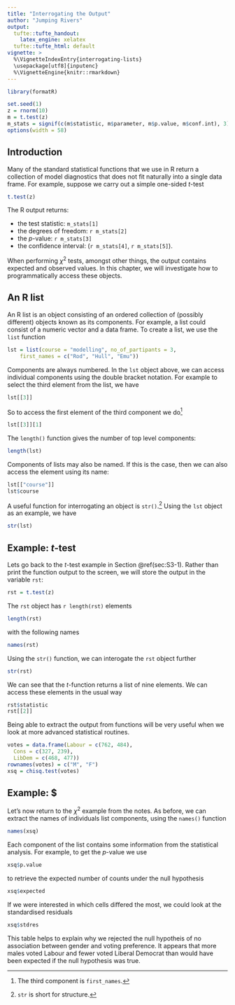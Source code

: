 ```yaml
---
title: "Interrogating the Output"
author: "Jumping Rivers"
output:
  tufte::tufte_handout:
    latex_engine: xelatex
  tufte::tufte_html: default
vignette: >
  %\VignetteIndexEntry{interrogating-lists}
  \usepackage[utf8]{inputenc}
  %\VignetteEngine{knitr::rmarkdown}
---
```


```r
library(formatR)
```

```r
set.seed(1)
z = rnorm(10)
m = t.test(z)
m_stats = signif(c(m$statistic, m$parameter, m$p.value, m$conf.int), 3)
options(width = 58)
``` 
## Introduction

Many of the standard statistical functions that we use in R return a collection
of model diagnostics that does not fit naturally into a single data frame. For
example, suppose we carry out a simple one-sided $t$-test

```r
t.test(z)
``` 

\noindent The R output returns:

- the test statistic: `m_stats[1]`
- the degrees of freedom: `r m_stats[2]`
- the $p$-value: `r m_stats[3]`
- the confidence interval: (`r m_stats[4]`, `r m_stats[5]`). 

When performing $\chi^2$ tests, amongst other things, the output contains
expected and observed values. In this chapter, we will investigate how to
programmatically access these objects.

## An R list

An R list is an object consisting of an ordered collection of (possibly
different) objects known as its components. For example, a list could consist of
a numeric vector and a data frame. To create a list, we use the `list` function

```r
lst = list(course = "modelling", no_of_partipants = 3,
    first_names = c("Rod", "Hull", "Emu"))
``` 

\noindent Components are always numbered. In the `lst` object above, we can access
individual components using the double bracket notation. For example to select
the third element from the list, we have

```r
lst[[3]]
``` 

\noindent So to access the first element of the third component we
do^[The third component is `first_names`.]

```r
lst[[3]][1]
``` 

\noindent The `length()` function gives the number of top level components:

```r
length(lst)
``` 

\noindent Components of lists may also be named. If this is the case, then we
can also access the element using its name:

```r
lst[["course"]]
lst$course
``` 

\noindent A useful function for interrogating an object is
`str()`.^[`str` is short for structure.] Using the `lst` object
as an example, we have

```r
str(lst)
``` 


## Example: $t$-test

Lets go back to the $t$-test example in Section \@ref(sec:S3-1). Rather than print
the function output to the screen, we will store the output in the variable
`rst`:

```r
rst = t.test(z)
``` 

\noindent The `rst` object has `r length(rst)` elements

```r
length(rst)
``` 

\noindent with the following names

```r
names(rst)
``` 

\noindent Using the `str()` function, we can interogate the `rst` object further

```r
str(rst)
``` 

\noindent We can see that the $t$-function returns a list of nine elements. We can access
these elements in the usual way

```r
rst$statistic
rst[[2]]
``` 

\noindent Being able to extract the output from functions will be very useful
when we look at more advanced statistical routines.


```r
votes = data.frame(Labour = c(762, 484),
  Cons = c(327, 239),
  LibDem = c(468, 477))
rownames(votes) = c("M", "F")
xsq = chisq.test(votes)
``` 


## Example: $

Let's now return to the $\chi^2$ example from the notes. As
before, we can extract the names of individuals list components, using the
`names()` function\sidenote{I would also use the `str()` function, but to
  save space in the notes, I've omitted the output.}

```r
names(xsq)
``` 

\noindent Each component of the list contains some information from the
statistical analysis. For example, to get the $p$-value we use

```r
xsq$p.value
``` 

\noindent to retrieve the expected number of counts under the null hypothesis

```r
xsq$expected
``` 

\noindent If we were interested in which cells differed the most, we could look
at the standardised residuals

```r
xsq$stdres
``` 

\noindent This table helps to explain why we rejected the null hypotheis of no association
between gender and voting preference. It appears that more males voted Labour
and fewer voted Liberal Democrat than would have been expected if the null hypothesis
was true.